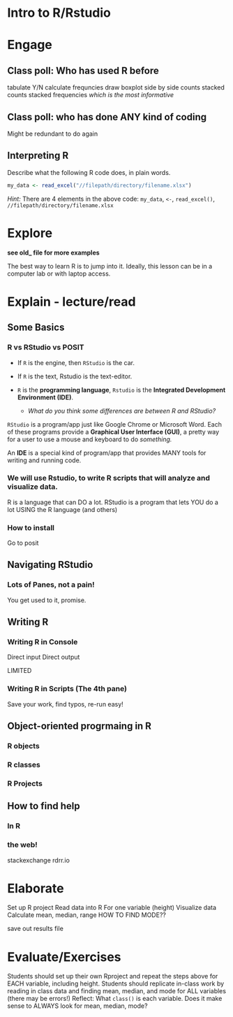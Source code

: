 # Intro to R/Rstudio


# Engage

## Class poll: Who has used R before

tabulate Y/N 
calculate frequncies
draw boxplot
  side by side counts
  stacked counts
  stacked frequencies
  *which is the most informative*

## Class poll: who has done ANY kind of coding

Might be redundant to do again

## Interpreting R

Describe what the following R code does, in plain words.

```r

my_data <- read_excel("//filepath/directory/filename.xlsx")

```


*Hint:* There are 4 elements in the above code: 
  `my_data`, 
  `<-`, 
  `read_excel()`, 
  `//filepath/directory/filename.xlsx`



# Explore

**see old_ file for more examples**

The best way to learn R is to jump into it. Ideally, this lesson can be in a 
computer lab or with laptop access.


# Explain - lecture/read

## Some Basics

### R vs RStudio vs POSIT

* If `R` is the engine, then `RStudio` is the car.

* If `R` is the text, Rstudio is the text-editor.

* `R` is the **programming language**, `Rstudio` is the **Integrated Development Environment (IDE)**.
  * *What do you think some differences are between R and RStudio?*


`RStudio` is a program/app just like Google Chrome or Microsoft Word. Each
of these programs provide a **Graphical User Interface (GUI)**, a pretty way for 
a user to use a mouse and keyboard to do *something.*

An **IDE** is a special kind of program/app that provides MANY tools for writing and running code.

### We will use Rstudio, to write R scripts that will analyze and visualize data.

R is a language that can DO a lot.
RStudio is a program that lets YOU do a lot USING the R language (and others)

### How to install

Go to posit


## Navigating RStudio

### Lots of Panes, not a pain!

You get used to it, promise.

## Writing R

### Writing R in Console

Direct input
Direct output

LIMITED

### Writing R in Scripts (The 4th pane)

Save your work, find typos, re-run easy!


## Object-oriented progrmaing in R

### R objects
### R classes
### R Projects

## How to find help

### In R
### the web!

stackexchange
rdrr.io


# Elaborate


Set up R project
Read data into R
For one variable (height)
Visualize data
Calculate mean, median, range
HOW TO FIND MODE??

save out results file



# Evaluate/Exercises

Students should set up their own Rproject and repeat the steps above for EACH 
variable, including height. 
Students should replicate in-class work by reading in class data and finding mean, median, and mode for ALL variables (there may be errors!)
Reflect: What `class()` is each variable. Does it make sense to ALWAYS look for mean, median, mode? 

 

